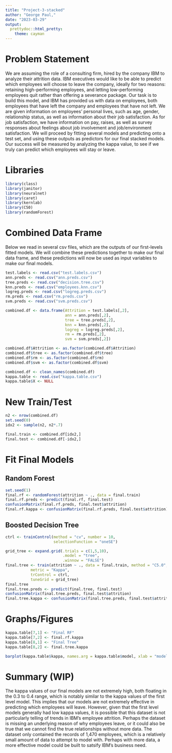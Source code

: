 ```yaml
---
title: "Project-3-stacked"
author: "George Paul,"
date: "2023-03-29"
output: 
  prettydoc::html_pretty:
    theme: cayman
---
```


# Problem Statement
We are assuming the role of a consulting firm, hired by the company IBM to analyze their attrition data. IBM executives would like to be able to predict which employees will choose to leave the company, ideally for two reasons: retaining high-performing employees, and letting low-performing employees quit rather than offering a severance package. Our task is to build this model, and IBM has provided us with data on employees, both employees that have left the company and employees that have not left. We are given information on employees' personal lives, such as age, gender, relationship status, as well as information about their job satisfaction. As for job satisfaction, we have information on pay, raises, as well as survey responses about feelings about job involvement and job/environment satisfaction. We will proceed by fitting several models and predicting onto a test set, and using these outputs as predictors for our final stacked models. Our success will be measured by analyzing the kappa value, to see if we truly can predict which employees will stay or leave.

# Libraries
```r
library(class)
library(janitor)
library(neuralnet)
library(caret)
library(kernlab)
library(C50)
library(randomForest)
```

# Combined Data Frame
Below we read in several csv files, which are the outputs of our first-levels fitted models. We will combine these predictions together to make our final data frame, and these predictions will now be used as input variables to make our final models.
```r
test.labels <- read.csv("test.labels.csv")
ann.preds <- read.csv("ann.preds.csv")
tree.preds <- read.csv("decision.tree.csv")
knn.preds <- read.csv("employees.knn.csv")
logreg.preds <- read.csv("logreg.preds.csv")
rm.preds <- read.csv("rm.preds.csv")
svm.preds <- read.csv("svm.preds.csv")

combined.df <- data.frame(Attrition = test.labels[,2],
                          ann = ann.preds[,2],
                          tree = tree.preds[,2],
                          knn = knn.preds[,2],
                          logreg = logreg.preds[,2],
                          rm = rm.preds[,2],
                          svm = svm.preds[,2])

combined.df$Attrition <- as.factor(combined.df$Attrition)
combined.df$tree <- as.factor(combined.df$tree)
combined.df$rm <- as.factor(combined.df$rm)
combined.df$svm <- as.factor(combined.df$svm)

combined.df <- clean_names(combined.df)
kappa.table <- read.csv("kappa.table.csv")
kappa.table$X <- NULL
```

# New Train/Test
```r
n2 <- nrow(combined.df)
set.seed(0)
idx2 <- sample(n2, n2*.7)

final.train <- combined.df[idx2,]
final.test <- combined.df[-idx2,]
```

# Fit Final Models

## Random Forest
```r
set.seed(1)
final.rf <- randomForest(attrition ~ ., data = final.train)
final.rf.preds <- predict(final.rf, final.test)
confusionMatrix(final.rf.preds, final.test$attrition)
final.rf.kappa <- confusionMatrix(final.rf.preds, final.test$attrition)$overall[2]
```

## Boosted Decision Tree
```r
ctrl <- trainControl(method = "cv", number = 10,
                     selectionFunction = "oneSE")

grid_tree <- expand.grid(.trials = c(1,5,10),
                         .model = "tree",
                         .winnow = "FALSE")
final.tree <- train(attrition ~ ., data = final.train, method = "C5.0",
           metric = "Kappa",
           trControl = ctrl,
           tuneGrid = grid_tree)
final.tree
final.tree.preds <- predict(final.tree, final.test)
confusionMatrix(final.tree.preds, final.test$attrition)
final.tree.kappa <- confusionMatrix(final.tree.preds, final.test$attrition)$overall[2]
```

# Graphs/Figures
```r
kappa.table[7,1] <- "Final RF"
kappa.table[7,2] <- final.rf.kappa
kappa.table[8,1] <- "Final Tree"
kappa.table[8,2] <- final.tree.kappa

barplot(kappa.table$kappa, names.arg = kappa.table$model, xlab = "model", ylab = "kappa")
```

# Summary (WIP)
The kappa values of our final models are not extremely high, both floating in the 0.3 to 0.4 range, which is notably similar to the kappa values of the first level model. This implies that our models are not extremely effective in predicting which employees will leave. 
However, given that the first level models generally had low kappa values, it is possible that this dataset is not particularly telling of trends in IBM's employee attrition. Perhaps the dataset is missing an underlying reason of why employees leave, or it could also be true that we cannot find the true relationships without more data. The dataset only contained the records of 1,470 employees, which is a relatively small amount of data to attempt to model with. Perhaps with more data, a more effective model could be built to satsify IBM's business need.